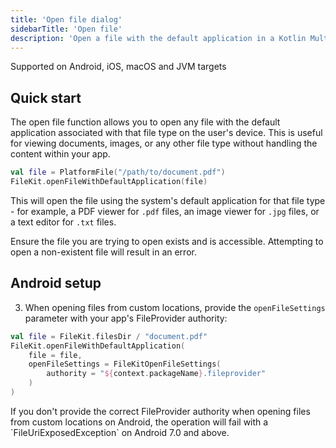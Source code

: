 ```yaml
---
title: 'Open file dialog'
sidebarTitle: 'Open file'
description: 'Open a file with the default application in a Kotlin Multiplatform project'
---
```



<Check>Supported on Android, iOS, macOS and JVM targets</Check>

## Quick start

The open file function allows you to open any file with the default application associated with that file type on the user's device. This is useful for viewing documents, images, or any other file type without handling the content within your app.

```kotlin filekit-dialogs
val file = PlatformFile("/path/to/document.pdf")
FileKit.openFileWithDefaultApplication(file)
```

This will open the file using the system's default application for that file type - for example, a PDF viewer for `.pdf` files, an image viewer for `.jpg` files, or a text editor for `.txt` files.

<Info>
Ensure the file you are trying to open exists and is accessible. Attempting to open a non-existent file will result in an error.
</Info>

## Android setup

<AndroidFileProviderSetup />

3. When opening files from custom locations, provide the `openFileSettings` parameter with your app's FileProvider authority:

```kotlin filekit-dialogs
val file = FileKit.filesDir / "document.pdf"
FileKit.openFileWithDefaultApplication(
    file = file,
    openFileSettings = FileKitOpenFileSettings(
        authority = "${context.packageName}.fileprovider"
    )
)
```

<Warning>
If you don't provide the correct FileProvider authority when opening files from custom locations on Android, the operation will fail with a `FileUriExposedException` on Android 7.0 and above.
</Warning>
